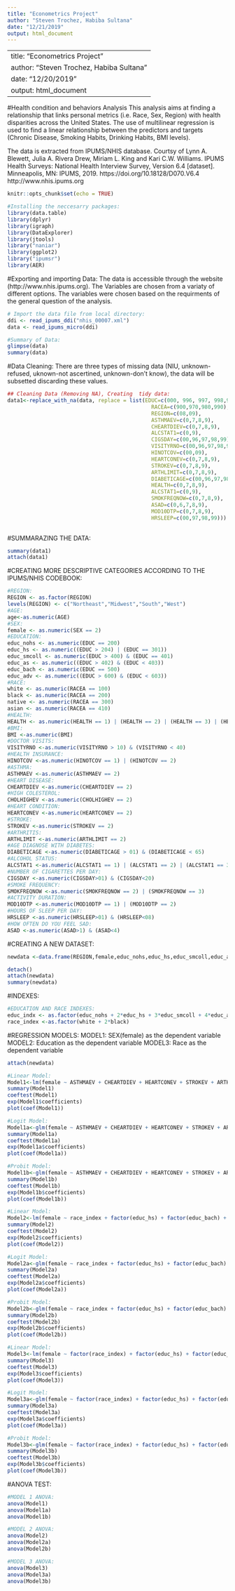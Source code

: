 ```yaml
---
title: "Econometrics Project"
author: "Steven Trochez, Habiba Sultana"
date: "12/21/2019"
output: html_document
---
```

---
title: "Econometrics Project"
author: "Steven Trochez, Habiba Sultana"
date: "12/20/2019"
output: html_document
---
#Health condition and behaviors Analysis
This analysis aims at finding a relationship that links personal metrics (i.e. Race, Sex, Region) with health disparities across the United States. The use of multilinear regression is used to find a linear relationship between the predictors and targets (Chronic Disease, Smoking Habits, Drinking Habits, BMI levels).

The data is extracted from IPUMS/NHIS database. Courtsy of Lynn A. Blewett, Julia A. Rivera Drew, Miriam L. King and Kari C.W. Williams. IPUMS Health Surveys: National Health Interview Survey, Version 6.4 [dataset]. Minneapolis, MN: IPUMS, 2019. https://doi.org/10.18128/D070.V6.4 http://www.nhis.ipums.org


```r
knitr::opts_chunk$set(echo = TRUE)

```

```r
#Installing the neccesarry packages:
library(data.table)
library(dplyr)
library(igraph)
library(DataExplorer)
library(jtools)
library("naniar")
library(ggplot2)
library("ipumsr")
library(AER)
```
#Exporting and importing Data:
The data is accessible through the website (http://www.nhis.ipums.org). The Variables are chosen from a variaty of different options. The variables were chosen based on the requirments of the general question of the analysis.
```r
# Import the data file from local directory:
ddi <- read_ipums_ddi("nhis_00007.xml")
data <- read_ipums_micro(ddi)

#Summary of Data:
glimpse(data)
summary(data) 
```
#Data Cleaning:
There are three types of missing data (NIU, unknown-refused, uknown-not ascertined, unknown-don’t know), the data will be subsetted discarding these values.
```r
## Cleaning Data (Removing NA), Creating  tidy data:
data1<-replace_with_na(data, replace = list(EDUC=c(000, 996, 997, 998,999),
                                              RACEA=c(900,970,980,990),
                                              REGION=c(08,09),
                                              ASTHMAEV=c(0,7,8,9),
                                              CHEARTDIEV=c(0,7,8,9),
                                              ALCSTAT1=c(0,9),
                                              CIGSDAY=c(00,96,97,98,99),
                                              VISITYRNO=c(00,96,97,98,99),
                                              HINOTCOV=c(00,09),
                                              HEARTCONEV=c(0,7,8,9),
                                              STROKEV=c(0,7,8,9),
                                              ARTHLIMIT=c(0,7,8,9),
                                              DIABETICAGE=c(00,96,97,98,99),
                                              HEALTH=c(0,7,8,9),
                                              ALCSTAT1=c(0,9),
                                              SMOKFREQNOW=c(0,7,8,9),
                                              ASAD=c(0,6,7,8,9),
                                              MOD10DTP=c(0,7,8,9),
                                              HRSLEEP=c(00,97,98,99)))
                                            
```
#SUMMARAZING THE DATA: 
```r
summary(data1)
attach(data1)
```
#CREATING MORE DESCRIPTIVE CATEGORIES ACCORDING TO THE IPUMS/NHIS CODEBOOK:
```r
#REGION:
REGION <- as.factor(REGION)
levels(REGION) <- c("Northeast","Midwest","South","West")
#AGE:
age<-as.numeric(AGE)
#SEX:
female <- as.numeric(SEX == 2)
#EDUCATION:
educ_nohs <- as.numeric(EDUC == 200)
educ_hs <- as.numeric((EDUC > 204) | (EDUC == 301))
educ_smcoll <- as.numeric(EDUC > 400) & (EDUC == 401)
educ_as <- as.numeric((EDUC > 402) & (EDUC < 403))
educ_bach <- as.numeric(EDUC == 500)
educ_adv <- as.numeric((EDUC > 600) & (EDUC < 603))
#RACE:
white <- as.numeric(RACEA == 100)
black <- as.numeric(RACEA == 200)
native <- as.numeric(RACEA == 300)
asian <- as.numeric(RACEA == 410)
#HEALTH:
HEALTH <- as.numeric(HEALTH == 1) | (HEALTH == 2) | (HEALTH == 3) | (HEALTH == 4) | (HEALTH == 5)
#BMI:
BMI <-as.numeric(BMI)
#DOCTOR VISITS:
VISITYRNO <-as.numeric(VISITYRNO > 10) & (VISITYRNO < 40)
#HEALTH INSURANCE:
HINOTCOV <-as.numeric(HINOTCOV == 1) | (HINOTCOV == 2)
#ASTHMA:
ASTHMAEV <-as.numeric(ASTHMAEV == 2)
#HEART DISEASE:
CHEARTDIEV <-as.numeric(CHEARTDIEV == 2)
#HIGH COLESTEROL:
CHOLHIGHEV <-as.numeric(CHOLHIGHEV == 2)
#HEART CONDITION:
HEARTCONEV <-as.numeric(HEARTCONEV == 2)
#STROKE:
STROKEV <-as.numeric(STROKEV == 2)
#ARTHRITIS:
ARTHLIMIT <-as.numeric(ARTHLIMIT == 2)
#AGE DIAGNOSE WITH DIABETES:
DIABETICAGE <-as.numeric(DIABETICAGE > 01) & (DIABETICAGE < 65)
#ALCOHOL STATUS:
ALCSTAT1 <-as.numeric(ALCSTAT1 == 1) | (ALCSTAT1 == 2) | (ALCSTAT1 == 3)
#NUMBER OF CIGARETTES PER DAY:
CIGSDAY <-as.numeric(CIGSDAY>01) & (CIGSDAY<20)
#SMOKE FREQUENCY:
SMOKFREQNOW <-as.numeric(SMOKFREQNOW == 2) | (SMOKFREQNOW == 3)
#ACTIVITY DURATION:
MOD10DTP <-as.numeric(MOD10DTP == 1) | (MOD10DTP == 2)
#HOURS OF SLEEP PER DAY:
HRSLEEP <-as.numeric(HRSLEEP>01) & (HRSLEEP<08)
#HOW OFTEN DO YOU FEEL SAD:
ASAD <-as.numeric(ASAD>1) & (ASAD<4)
```
#CREATING A NEW DATASET:
```r
newdata <-data.frame(REGION,female,educ_nohs,educ_hs,educ_smcoll,educ_as,educ_bach,educ_adv,white,black,asian,native,HEALTH,VISITYRNO,HINOTCOV,ASTHMAEV,CHEARTDIEV,CHOLHIGHEV,HEARTCONEV,STROKEV,ARTHLIMIT,DIABETICAGE,ALCSTAT1,CIGSDAY,SMOKFREQNOW,MOD10DTP,HRSLEEP,ASAD,YEAR,SERIAL,STRATA,PSU,NHISHID,HHWEIGHT,HHX,PX,PERWEIGHT,SAMPWEIGHT,FWEIGHT,ASTATFLG,CSTATFLG,age,BMI)

detach()
attach(newdata)
summary(newdata)
```
#INDEXES:
```r
#EDUCATION AND RACE INDEXES:
educ_indx <- as.factor(educ_nohs + 2*educ_hs + 3*educ_smcoll + 4*educ_as + 5*educ_bach + 6*educ_adv)
race_index <-as.factor(white + 2*black)
```
#REGRESSION MODELS:
MODEL1: SEX(female) as the dependent variable
MODEL2: Education as the dependent variable
MODEL3: Race as the dependent variable
```r
attach(newdata)

#Linear Model:
Model1<-lm(female ~ ASTHMAEV + CHEARTDIEV + HEARTCONEV + STROKEV + ARTHLIMIT + DIABETICAGE + HEALTH + race_index + REGION + factor(educ_hs) + factor(educ_bach) + factor(educ_adv), data = newdata)
summary(Model1)
coeftest(Model1)
exp(Model1$coefficients)
plot(coef(Model1))

#Logit Model:
Model1a<-glm(female ~ ASTHMAEV + CHEARTDIEV + HEARTCONEV + STROKEV + ARTHLIMIT + DIABETICAGE  + race_index + REGION + factor(educ_hs) + factor(educ_bach) + factor(educ_adv), family = binomial, data = newdata)
summary(Model1a)
coeftest(Model1a)
exp(Model1a$coefficients)
plot(coef(Model1a))

#Probit Model:
Model1b<-glm(female ~ ASTHMAEV + CHEARTDIEV + HEARTCONEV + STROKEV + ARTHLIMIT + DIABETICAGE + HEALTH + race_index + REGION + factor(educ_hs) + factor(educ_bach) + factor(educ_adv), family = binomial(link = "probit"), data = newdata)
summary(Model1b)
coeftest(Model1b)
exp(Model1b$coefficients)
plot(coef(Model1b))
```
```r
#Linear Model:
Model2<-lm(female ~ race_index + factor(educ_hs) + factor(educ_bach) + factor(educ_adv) + ASTHMAEV + CHEARTDIEV + HEARTCONEV + STROKEV + ARTHLIMIT + DIABETICAGE + HEALTH)
summary(Model2)
coeftest(Model2)
exp(Model2$coefficients)
plot(coef(Model2))

#Logit Model:
Model2a<-glm(female ~ race_index + factor(educ_hs) + factor(educ_bach) + factor(educ_adv) + ASTHMAEV + CHEARTDIEV + HEARTCONEV + STROKEV + ARTHLIMIT + DIABETICAGE + HEALTH,family = binomial, data = newdata)
summary(Model2a)
coeftest(Model2a)
exp(Model2a$coefficients)
plot(coef(Model2a))

#Probit Model:
Model2b<-glm(female ~ race_index + factor(educ_hs) + factor(educ_bach) + factor(educ_adv) + ASTHMAEV + CHEARTDIEV + HEARTCONEV + STROKEV + ARTHLIMIT + DIABETICAGE + HEALTH, family = binomial(link = "probit"), data = newdata)
summary(Model2b)
coeftest(Model2b)
exp(Model2b$coefficients)
plot(coef(Model2b))
```

```r
#Linear Model:
Model3<-lm(female ~ factor(race_index) + factor(educ_hs) + factor(educ_bach) + factor(educ_adv) + ASTHMAEV + CHEARTDIEV + HEARTCONEV + STROKEV + ARTHLIMIT + DIABETICAGE + CIGSDAY + HRSLEEP + VISITYRNO + BMI + factor(REGION))
summary(Model3)
coeftest(Model3)
exp(Model3$coefficients)
plot(coef(Model3))

#Logit Model:
Model3a<-glm(female ~ factor(race_index) + factor(educ_hs) + factor(educ_bach) + factor(educ_adv) + ASTHMAEV + CHEARTDIEV + HEARTCONEV + STROKEV + ARTHLIMIT + DIABETICAGE + CIGSDAY + HRSLEEP + VISITYRNO + BMI, family = binomial, data = newdata)
summary(Model3a)
coeftest(Model3a)
exp(Model3a$coefficients)
plot(coef(Model3a))

#Probit Model:
Model3b<-glm(female ~ factor(race_index) + factor(educ_hs) + factor(educ_bach) + factor(educ_adv) + ASTHMAEV + CHEARTDIEV + HEARTCONEV + STROKEV + ARTHLIMIT + DIABETICAGE + CIGSDAY + HRSLEEP + VISITYRNO + BMI, family = binomial(link = "probit"), data = newdata)
summary(Model3b)
coeftest(Model3b)
exp(Model3b$coefficients)
plot(coef(Model3b))
```

#ANOVA TEST:
```r
#MODEL 1 ANOVA:
anova(Model1)
anova(Model1a)
anova(Model1b)

#MODEL 2 ANOVA:
anova(Model2)
anova(Model2a)
anova(Model2b)

#MODEL 3 ANOVA:
anova(Model3)
anova(Model3a)
anova(Model3b)
```